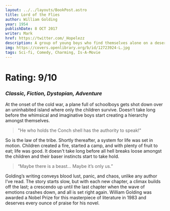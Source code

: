 ```yaml
---
layout: ../../layouts/BookPost.astro
title: Lord of the Flies
author: William Golding
year: 1954
publishDate: 8 OCT 2017
writer: Mark
href: https://twitter.com/_Hopelezz
description: A group of young boys who find themselves alone on a deserted island. They develop rules and a system of organization, but without any adults to serve as a civilizing impulse, the children eventually become violent and brutal.
img: https://covers.openlibrary.org/b/id/12723924-L.jpg
tags: Sci-fi, Comedy, Charming, Is-A-Movie
---
```


# Rating: 9/10
### _Classic, Fiction, Dystopian, Adventure_

At the onset of the cold war, a plane full of schoolboys gets shot down over an uninhabited island where only the children survive. Doesn’t take long before the whimsical and imaginative boys start creating a hierarchy amongst themselves. 

>"He who holds the Conch shell has the authority to speak!"

So is the law of the tribe. Shortly thereafter, a system for life was set in motion. Children created a fire, started a camp, and with plenty of fruit to eat; life was good. It doesn't take long before all hell breaks loose amongst the children and their baser instincts start to take hold.

>“Maybe there is a beast… Maybe it’s only us.”

Golding’s writing conveys blood lust, panic, and chaos, unlike any author I’ve read. The story starts slow, but with each new chapter, a climax builds off the last; a crescendo up until the last chapter when the wave of emotions crashes down, and all is set right again. William Golding was awarded a Nobel Prize for this masterpiece of literature in 1983 and deserves every ounce of praise for his novel.
